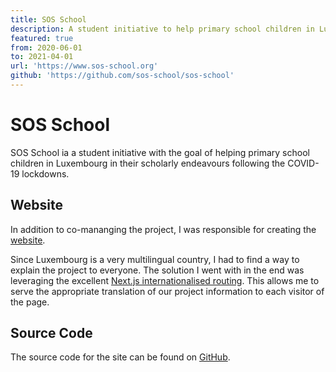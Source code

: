 ```yaml
---
title: SOS School
description: A student initiative to help primary school children in Luxembourg affected by COVID-19
featured: true
from: 2020-06-01
to: 2021-04-01
url: 'https://www.sos-school.org'
github: 'https://github.com/sos-school/sos-school'
---
```


# SOS School

SOS School ia a student initiative with the goal of helping primary school children in Luxembourg in their scholarly endeavours following the COVID-19 lockdowns.

## Website

In addition to co-mananging the project, I was responsible for creating the [website](https://www.sos-school.org).

Since Luxembourg is a very multilingual country, I had to find a way to explain the project to everyone. The solution I went with in the end was leveraging the excellent [Next.js internationalised routing](https://nextjs.org/docs/advanced-features/i18n-routing). This allows me to serve the appropriate translation of our project information to each visitor of the page.

## Source Code

The source code for the site can be found on [GitHub](https://github.com/sos-school/sos-school).
